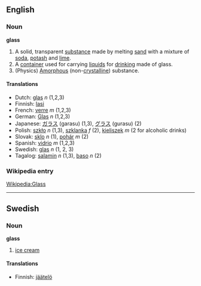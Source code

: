 ==English==
===Noun===
'''glass'''

# A solid, transparent [[substance]] made by melting [[sand]] with a mixture of [[soda]], [[potash]] and [[lime]].
# A [[container]] used for carrying [[liquid]]s for [[drink]]ing made of glass.
# (Physics) [[Amorphous]] (non-[[crystalline]]) substance.

====Translations====
*Dutch: [[glas]] ''n'' (1,2,3)
*Finnish: [[lasi]]
*French: [[verre]] ''m'' (1,2,3)
*German: [[Glas]] ''n'' (1,2,3)
*Japanese: [[ガラス]] (garasu) (1,3), [[グラス]] (gurasu) (2)
*Polish: [[szkło]] ''n'' (1,3), [[szklanka]] ''f'' (2), [[kieliszek]] ''m'' (2 for alcoholic drinks)
*Slovak: [[sklo#Slovak|sklo]] ''n'' (1), [[pohár#Slovak|pohár]] ''m'' (2)
*Spanish: [[vidrio]] ''m'' (1,2,3)
*Swedish: [[glas]] ''n'' (1, 2, 3)
*Tagalog: [[salamin]] ''n'' (1,3), [[baso]] ''n'' (2)
===Wikipedia entry===

[[Wikipedia:Glass]]

----
==Swedish==
===Noun===
'''glass'''

#[[ice cream]]

====Translations====

*Finnish: [[jäätelö]]